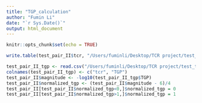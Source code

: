 ```yaml
---
title: "TGP_calculation"
author: "Fumin Li"
date: "`r Sys.Date()`"
output: html_document
---
```


```r
knitr::opts_chunk$set(echo = TRUE)
```

```r
write.table(test_pair_II$tcr, "/Users/fuminli/Desktop/TCR project/test_tgp.tsv", sep = "\t", quote = FALSE, row.names = FALSE)
```

```r
test_pair_II_tgp <- read.csv("/Users/fuminli/Desktop/TCR project/test_tgp_result.tsv", header = FALSE, sep = "\t")
colnames(test_pair_II_tgp) <- c("tcr", "TGP")
test_pair_II$magnitude <- -log10(test_pair_II_tgp$TGP)
test_pair_II$normalized_tgp <- (test_pair_II$magnitude - 6)/4
test_pair_II[test_pair_II$normalized_tgp<0,]$normalized_tgp = 0
test_pair_II[test_pair_II$normalized_tgp>1,]$normalized_tgp = 1
```






